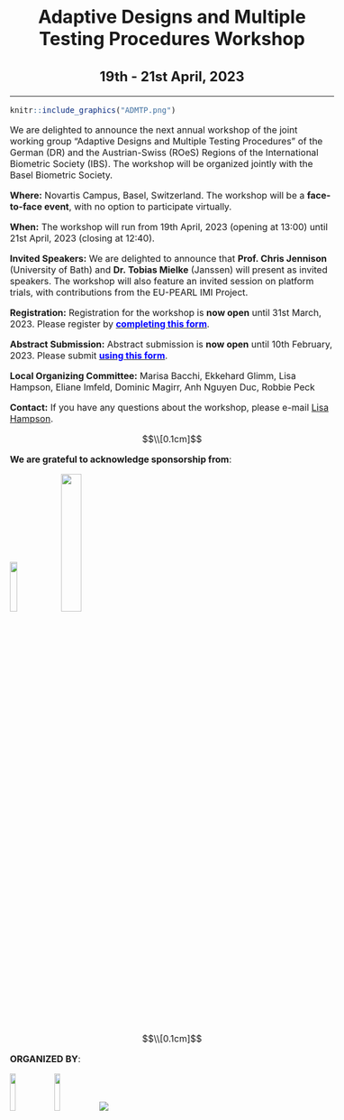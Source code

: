 <center> <h1> Adaptive Designs and Multiple Testing Procedures Workshop </h1> </center>
<center> <h2> 19th - 21st April, 2023 </h2> </center>
---

```r
knitr::include_graphics("ADMTP.png")
```

<style type="text/css">
  body{
  font-size: 12pt;
}
</style>

We are delighted to announce the next annual workshop of the joint working group “Adaptive Designs and Multiple Testing Procedures” of the German (DR) and the Austrian-Swiss (ROeS) Regions of the International Biometric Society (IBS). The workshop will be organized jointly with the Basel Biometric Society.

**Where:** Novartis Campus, Basel, Switzerland. The workshop will be a **face-to-face event**, with no option to participate virtually.

**When:** The workshop will run from 19th April, 2023 (opening at 13:00) until 21st April, 2023 (closing at 12:40).

**Invited Speakers:** We are delighted to announce that **Prof. Chris Jennison** (University of Bath) and **Dr. Tobias Mielke** (Janssen) will present as invited speakers. The workshop will also feature an invited session on platform trials, with contributions from the EU-PEARL IMI Project.

**Registration:** Registration for the workshop is **now open** until 31st March, 2023. Please register by [<span style="color: blue"> **completing this form**</span>](https://forms.gle/w2LLYeVkPhzCstrj6). 

**Abstract Submission:** Abstract submission is **now open** until 10th February, 2023. Please submit [<span style="color: blue">**using this form**</span>](https://forms.gle/4ugvKo4Ueg6Pj7wA6).

**Local Organizing Committee:** Marisa Bacchi, Ekkehard Glimm, Lisa Hampson, Eliane Imfeld, Dominic Magirr, Anh Nguyen Duc, Robbie Peck

**Contact:** If you have any questions about the workshop, please e-mail [Lisa Hampson](mailto:lisa.hampson@novartis.com).

$$\\[0.1cm]$$

**We are grateful to acknowledge sponsorship from**:

![](Roche_logo.PNG){width=15%}
![](Novartis_logo.PNG){width=25%}

$$\\[0.1cm]$$

**ORGANIZED BY**:

![](ROeS.png){width=13%}
![](IBS_DR.PNG){width=13%}
![](BSS_logo.PNG)


